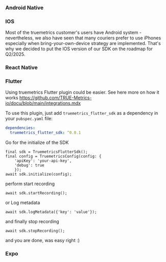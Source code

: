 
### Android Native

### IOS
Most of the truemetrics customer's users have Android system - nevertheless, we also have seen that many couriers prefer to use iPhones especially when bring-your-own-device strategy are implemented. That's why we decided to put the IOS version of our SDK on the roadmap for Q2/2025. 

### React Native

###  Flutter


Using truemetrics Flutter plugin could be easier. 
See here more on how it works https://github.com/TRUE-Metrics-io/docu/blob/main/integrations.mdx

To use this plugin, just add `truemetrics_flutter_sdk` as a dependency in your `pubspec.yaml` file:

```yaml
dependencies:
  truemetrics_flutter_sdk: ^0.0.1
```
Go for the initialize of the SDK
```
final sdk = TruemetricsFlutterSdk();
final config = TruemetricsConfig(config: {
    'apiKey': 'your-api-key',
    'debug': true
    });
await sdk.initialize(config);
```

perform start recording
```
await sdk.startRecording();
```

or Log metadata
```
await sdk.logMetadata({'key': 'value'});
```

and finally stop recording
```
await sdk.stopRecording();
```

and you are done, was easy right :) 

### Expo



